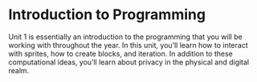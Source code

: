 # Introduction to Programming

Unit 1 is essentially an introduction to the programming that you will be working with throughout the year. In this unit, you'll learn how to interact with sprites, how to create blocks, and iteration. In addition to these computational ideas, you'll learn about privacy in the physical and digital realm.
